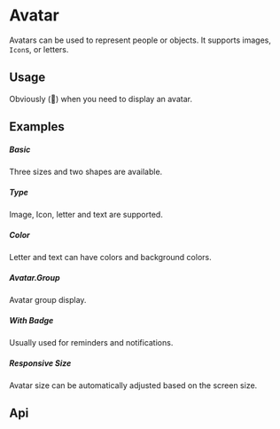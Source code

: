 
<Meta of={KitAvatarStories} />

# Avatar

Avatars can be used to represent people or objects. It supports images, `Icon`s, or letters.

## Usage

Obviously (🤭) when you need to display an avatar.

## Examples

##### Basic

Three sizes and two shapes are available.

<CustomCanvas content={Exemples.Basic} source={Sources.Basic} id="avatar-basic" />

##### Type

Image, Icon, letter and text are supported.

<CustomCanvas content={Exemples.Type} source={Sources.Type} id="avatar-type" />

##### Color

Letter and text can have colors and background colors.

<CustomCanvas content={Exemples.Color} source={Sources.Color} id="avatar-color" />

##### Avatar.Group

Avatar group display.

<CustomCanvas content={Exemples.Group} source={Sources.Group} id="avatar-group" />

##### With Badge

Usually used for reminders and notifications.

<CustomCanvas content={Exemples.Badge} source={Sources.Badge} id="avatar-badge" />

##### Responsive Size

Avatar size can be automatically adjusted based on the screen size.

<CustomCanvas content={Exemples.Responsive} source={Sources.Responsive} id="avatar-responsive" />

## Api

<Canvas of={KitAvatarStories.Api} />

<Controls of={KitAvatarStories.Api} />